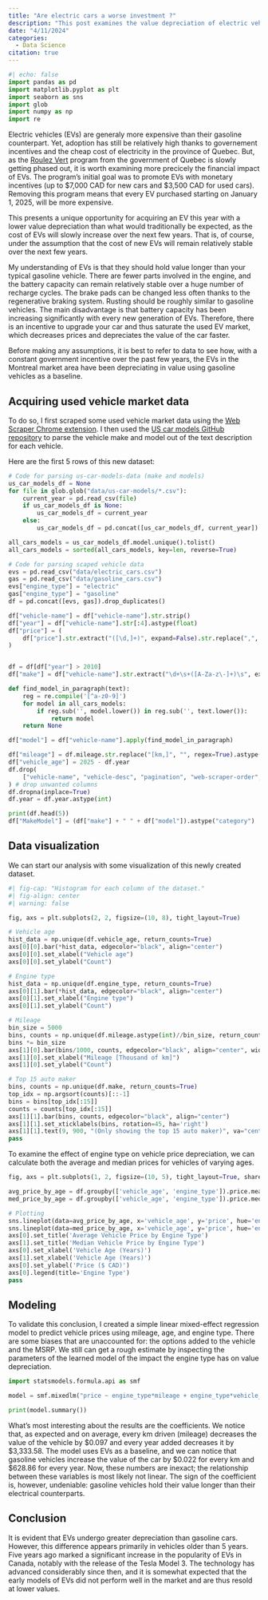 ---
title: "Are electric cars a worse investment ?"
description: "This post examines the value depreciation of electric vehicle (EV) in the Montreal area, with an analysis of the impact of the Quebec government's decision to phase out the Roulez Vert program on the value."
date: "4/11/2024"
categories:
  - Data Science
citation: true
---

```{python}
#| echo: false
import pandas as pd
import matplotlib.pyplot as plt
import seaborn as sns
import glob
import numpy as np
import re
```

Electric vehicles (EVs) are generaly more expensive than their gasoline counterpart. Yet, adoption has still be relatively high thanks to governement incentives and the cheap cost of electricity in the province of Quebec. But, as the [Roulez Vert](https://www.quebec.ca/transports/transport-electrique/aide-financiere-vehicule-electrique/services-en-ligne-roulez-vert) program from the government of Quebec is slowly getting phased out, it is worth examining more precicely the financial impact of EVs. The program's initial goal was to promote EVs with monetary incentives (up to $7,000 CAD for new cars and $3,500 CAD for used cars). Removing this program means that every EV purchased starting on January 1, 2025, will be more expensive.

This presents a unique opportunity for acquiring an EV this year with a lower value depreciation than what would traditionally be expected, as the cost of EVs will slowly increase over the next few years. That is, of course, under the assumption that the cost of new EVs will remain relatively stable over the next few years.

My understanding of EVs is that they should hold value longer than your typical gasoline vehicle. There are fewer parts involved in the engine, and the battery capacity can remain relatively stable over a huge number of recharge cycles. The brake pads can be changed less often thanks to the regenerative braking system. Rusting should be roughly similar to gasoline vehicles. The main disadvantage is that battery capacity has been increasing significantly with every new generation of EVs. Therefore, there is an incentive to upgrade your car and thus saturate the used EV market, which decreases prices and depreciates the value of the car faster.

Before making any assumptions, it is best to refer to data to see how, with a constant government incentive over the past few years, the EVs in the Montreal market area have been depreciating in value using gasoline vehicles as a baseline.


## Acquiring used vehicle market data

To do so, I first scraped some used vehicle market data using the [Web Scraper Chrome extension](https://www.webscraper.io/). I then used the [US car models GitHub repository](https://github.com/AbhiOnlyOne/us-car-models-data) to parse the vehicle make and model out of the text description for each vehicle.

Here are the first 5 rows of this new dataset:

```{python}
# Code for parsing us-car-models-data (make and models)
us_car_models_df = None
for file in glob.glob("data/us-car-models/*.csv"):
    current_year = pd.read_csv(file)
    if us_car_models_df is None:
        us_car_models_df = current_year
    else:
        us_car_models_df = pd.concat([us_car_models_df, current_year])

all_cars_models = us_car_models_df.model.unique().tolist()
all_cars_models = sorted(all_cars_models, key=len, reverse=True)

# Code for parsing scaped vehicle data
evs = pd.read_csv("data/electric_cars.csv")
gas = pd.read_csv("data/gasoline_cars.csv")
evs["engine_type"] = "electric"
gas["engine_type"] = "gasoline"
df = pd.concat([evs, gas]).drop_duplicates()

df["vehicle-name"] = df["vehicle-name"].str.strip()
df["year"] = df["vehicle-name"].str[:4].astype(float)
df["price"] = (
    df["price"].str.extract("([\d,]+)", expand=False).str.replace(",", "").astype(float)
)


df = df[df["year"] > 2010]
df["make"] = df["vehicle-name"].str.extract("\d+\s+([A-Za-z\-]+)\s", expand=False)

def find_model_in_paragraph(text):
    reg = re.compile('[^a-z0-9]')
    for model in all_cars_models:
        if reg.sub('', model.lower()) in reg.sub('', text.lower()):
            return model
    return None

df["model"] = df["vehicle-name"].apply(find_model_in_paragraph)

df["mileage"] = df.mileage.str.replace("[km,]", "", regex=True).astype(float)
df["vehicle_age"] = 2025 - df.year
df.drop(
    ["vehicle-name", "vehicle-desc", "pagination", "web-scraper-order", "web-scraper-start-url"], axis=1, inplace=True
) # drop unwanted columns
df.dropna(inplace=True)
df.year = df.year.astype(int)

print(df.head(5))
df["MakeModel"] = (df["make"] + " " + df["model"]).astype("category")
```

## Data visualization

We can start our analysis with some visualization of this newly created dataset.

```{python}
#| fig-cap: "Histogram for each column of the dataset."
#| fig-align: center
#| warning: false

fig, axs = plt.subplots(2, 2, figsize=(10, 8), tight_layout=True)

# Vehicle age
hist_data = np.unique(df.vehicle_age, return_counts=True)
axs[0][0].bar(*hist_data, edgecolor="black", align="center")
axs[0][0].set_xlabel("Vehicle age")
axs[0][0].set_ylabel("Count")

# Engine type
hist_data = np.unique(df.engine_type, return_counts=True)
axs[0][1].bar(*hist_data, edgecolor="black", align="center")
axs[0][1].set_xlabel("Engine type")
axs[0][1].set_ylabel("Count")

# Mileage
bin_size = 5000
bins, counts = np.unique(df.mileage.astype(int)//bin_size, return_counts=True)
bins *= bin_size
axs[1][0].bar(bins/1000, counts, edgecolor="black", align="center", width=bin_size/1000)
axs[1][0].set_xlabel("Mileage [Thousand of km]")
axs[1][0].set_ylabel("Count")

# Top 15 auto maker
bins, counts = np.unique(df.make, return_counts=True)
top_idx = np.argsort(counts)[::-1]
bins = bins[top_idx[:15]]
counts = counts[top_idx[:15]]
axs[1][1].bar(bins, counts, edgecolor="black", align="center")
axs[1][1].set_xticklabels(bins, rotation=45, ha='right')
axs[1][1].text(9, 900, "(Only showing the top 15 auto maker)", va="center", ha="center")
pass
```

To examine the effect of engine type on vehicle price depreciation, we can calculate both the average and median prices for vehicles of varying ages.

```{python}

fig, axs = plt.subplots(1, 2, figsize=(10, 5), tight_layout=True, sharey=True)

avg_price_by_age = df.groupby(['vehicle_age', 'engine_type']).price.mean().reset_index()
med_price_by_age = df.groupby(['vehicle_age', 'engine_type']).price.median().reset_index()

# Plotting
sns.lineplot(data=avg_price_by_age, x='vehicle_age', y='price', hue='engine_type', marker="o", ax=axs[0])
sns.lineplot(data=med_price_by_age, x='vehicle_age', y='price', hue='engine_type', marker="o", ax=axs[1])
axs[0].set_title('Average Vehicle Price by Engine Type')
axs[1].set_title('Median Vehicle Price by Engine Type')
axs[0].set_xlabel('Vehicle Age (Years)')
axs[1].set_xlabel('Vehicle Age (Years)')
axs[0].set_ylabel('Price ($ CAD)')
axs[0].legend(title='Engine Type')
pass
```

## Modeling

To validate this conclusion, I created a simple linear mixed-effect regression model to predict vehicle prices using mileage, age, and engine type. There are some biases that are unaccounted for: the options added to the vehicle and the MSRP. We still can get a rough estimate by inspecting the parameters of the learned model of the impact the engine type has on value depreciation.

```{python}
import statsmodels.formula.api as smf

model = smf.mixedlm("price ~ engine_type*mileage + engine_type*vehicle_age", df, groups="MakeModel").fit()

print(model.summary())
```

What's most interesting about the results are the coefficients. We notice that, as expected and on average, every km driven (mileage) decreases the value of the vehicle by $0.097 and every year added decreases it by $3,333.58. The model uses EVs as a baseline, and we can notice that gasoline vehicles increase the value of the car by $0.022 for every km and $628.86 for every year. Now, these numbers are inexact; the relationship between these variables is most likely not linear. The sign of the coefficient is, however, undeniable: gasoline vehicles hold their value longer than their electrical counterparts.


## Conclusion

It is evident that EVs undergo greater depreciation than gasoline cars. However, this difference appears primarily in vehicles older than 5 years. Five years ago marked a significant increase in the popularity of EVs in Canada, notably with the release of the Tesla Model 3. The technology has advanced considerably since then, and it is somewhat expected that the early models of EVs did not perform well in the market and are thus resold at lower values.

